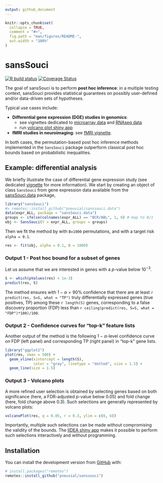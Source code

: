 ```yaml
---
output: github_document
---
```


<!-- README.md is generated from README.Rmd. Please edit that file -->

```r
knitr::opts_chunk$set(
  collapse = TRUE,
  comment = "#>",
  fig.path = "man/figures/README-",
  out.width = "100%"
)
```

# sansSouci

<!-- badges: start -->
  [![R build status](https://github.com/pneuvial/sanssouci/workflows/R-CMD-check/badge.svg)](https://github.com/pneuvial/sanssouci/actions)
[![Coverage Status](https://codecov.io/gh/pneuvial/sanssouci/branch/develop/graph/badge.svg)](https://codecov.io/github/pneuvial/sanssouci/branch/develop)
<!-- badges: end -->

The goal of sansSouci is to perform **post hoc inference**: in a multiple testing context, sansSouci provides statistical guarantees on possibly user-defined and/or data-driven sets of hypotheses. 

Typical use cases include:

- **Differential gene expression (DGE) studies in genomics**: 
  - see vignettes dedicated to [microarray data](https://pneuvial.github.io/sanssouci/articles/post-hoc_differential-expression.html) and [RNAseq data](https://pneuvial.github.io/sanssouci/articles/post-hoc_differential-expression_RNAseq.html) 
  - run [volcano plot shiny app](https://shiny-iidea-sanssouci.apps.math.cnrs.fr/)
- **fMRI studies in neuroimaging**: see [fMRI vignette](https://pneuvial.github.io/sanssouci/articles/post-hoc_fMRI.html). 

In both cases, the permutation-based post hoc inference methods implemented in the `SansSouci` package outperform classical post hoc bounds based on probabilistic inequalities.

## Example: differential analysis

We briefly illustrate the case of differential gene expression study (see dedicated [vignette](https://pneuvial.github.io/sanssouci/articles/post-hoc_differential-expression.html) for more information). We start by creating an object of class `SansSouci` from gene expression data available from the [sansSouci.data](https://github.com/pneuvial/sanssouci.data) package, 

```r
library("sansSouci")
#> remotes::install_github("pneuvial/sanssouci.data")
data(expr_ALL, package = "sansSouci.data")
groups <- ifelse(colnames(expr_ALL) == "BCR/ABL", 1, 0) # map to 0/1
obj <- SansSouci(Y = expr_ALL, groups = groups)
```

Then we fit the method by with `B=1000` permutations, and with a target risk `alpha = 0.1`.

```r
res <- fit(obj, alpha = 0.1, B = 1000)
```

### Output 1 - Post hoc bound for a subset of genes

Let us assume that we are interested in genes with a $p$-value below $10^{-3}$. 

```r
S <- which(pValues(res) < 1e-3)
predict(res, S)
```

The method ensures with $1-\alpha = 90\%$ confidence that there are at least `r predict(res, S=S, what = "TP")` truly differentially expressed genes (true positives, TP) among these  `r length(S)` genes, corresponding to a false discovery proportion (FDP) less than `r ceiling(predict(res, S=S, what = "FDP")*100)/100`.


### Output 2 - Confidence curves for "top-k" feature lists

Another output of the method is the following $1-\alpha$-level confidence curve on FDP (left panel) and corresponding TP (right panel) in "top-k" gene lists. 

```r
library("ggplot2")
plot(res, xmax = 500) +
  geom_vline(xintercept = length(S), 
             color = "gray", linetype = "dotted", size = 1.5) +
  geom_line(size = 1.5)
```


### Output 3 - Volcano plots

A more refined user selection is obtained by selecting genes based on both significance (here, a FDR-adjusted $p$-value below 0.05) and fold change (here, fold change above 0.3). Such selections are generally represented by volcano plots:

```r
volcanoPlot(res, q = 0.05, r = 0.3, ylim = c(0, 6))
```

Importantly, multiple such selections can be made without compromising the validity of the bounds. The [IIDEA shiny app](https://shiny-iidea-sanssouci.apps.math.cnrs.fr/) makes it possible to perform such selections interactively and without programming. 

## Installation

<!-- You can install the released version of sansSouci from [CRAN](https://CRAN.R-project.org) with: -->

<!-- ``` r -->
<!-- install.packages("sansSouci") -->
<!-- ``` -->

You can install the development version from [GitHub](https://github.com/) with:

``` r
# install.packages("remotes")
remotes::install_github("pneuvial/sanssouci")
```

